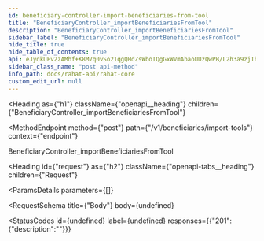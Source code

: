 ```yaml
---
id: beneficiary-controller-import-beneficiaries-from-tool
title: "BeneficiaryController_importBeneficiariesFromTool"
description: "BeneficiaryController_importBeneficiariesFromTool"
sidebar_label: "BeneficiaryController_importBeneficiariesFromTool"
hide_title: true
hide_table_of_contents: true
api: eJydkUFv2zAMhf+K8M7q0vSo21qgQHdZsWboIQgGxWVmAbaoUUzQwPB/L2h3a9zjThLER/G9jwO4kERNnB9eEHBLmQ6pSVHOd5xVuOtIfqW+sOhHLVG9F+43zB08SpTYk5JUhO3OQ6gWzpUqwoCb67UdL1QbScXmIADj6KHxtzVg8S12/pP2fxz1pC1bnMJVJ4faImB1Wq/2ly2r+ZsrZe4qPCrJ6V+MSs1Rkp6fmpb6Ocy3540ddXpBwJ6ikMC/X+5Z+qgIk85Dz8VErWqZAqd8YGvXpJ0VfsQ2qrtjIXwO/fXxwZmZ1JA7sLiF1CzOsvWXa3g0nDU2ijDYFIvcx2yDcpxcXhB0HwjdnN0tGDqD6N4pLiwNf+MoveqqdDFljB5H6aw2A97itJ5gXC7UYwF559HaUsIWw7CPlX5KN472/OdIcp7Rn6KkuDdI2914sc7H708bjOMboGDxww==
sidebar_class_name: "post api-method"
info_path: docs/rahat-api/rahat-core
custom_edit_url: null
---
```



<Heading
  as={"h1"}
  className={"openapi__heading"}
  children={"BeneficiaryController_importBeneficiariesFromTool"}
>
</Heading>

<MethodEndpoint
  method={"post"}
  path={"/v1/beneficiaries/import-tools"}
  context={"endpoint"}
>
  
</MethodEndpoint>



BeneficiaryController_importBeneficiariesFromTool

<Heading
  id={"request"}
  as={"h2"}
  className={"openapi-tabs__heading"}
  children={"Request"}
>
</Heading>

<ParamsDetails
  parameters={[]}
>
  
</ParamsDetails>

<RequestSchema
  title={"Body"}
  body={undefined}
>
  
</RequestSchema>

<StatusCodes
  id={undefined}
  label={undefined}
  responses={{"201":{"description":""}}}
>
  
</StatusCodes>


      